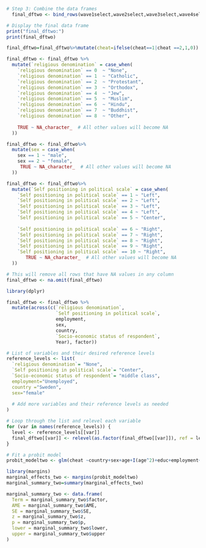 
```r
# Step 3: Combine the data frames
  final_dftwo <- bind_rows(wave1select,wave2select,wave3select,wave4select)

# Display the final data frame
print("final_dftwo:")
print(final_dftwo)

```
```r
final_dftwo=final_dftwo%>%mutate(cheat=ifelse(cheat==1|cheat ==2,1,0))
```


```r

final_dftwo <- final_dftwo %>%
  mutate(`religious denomination` = case_when(
    `religious denomination` == 0  ~ "None",
    `religious denomination` == 1  ~ "Catholic",
    `religious denomination` == 2  ~ "Protestant",
    `religious denomination` == 3  ~ "Orthodox",
    `religious denomination` == 4  ~ "Jew",
    `religious denomination` == 5  ~ "Muslim",
    `religious denomination` == 6  ~ "Hindu",
    `religious denomination` == 7  ~ "Buddhist",
    `religious denomination` == 8  ~ "Other",
    
    TRUE ~ NA_character_  # All other values will become NA
  ))


```
```r
final_dftwo <- final_dftwo%>%
  mutate(sex = case_when(
    sex == 1 ~ "male",
    sex == 2 ~ "female",
     TRUE ~ NA_character_  # All other values will become NA
  ))
```

```r
final_dftwo <- final_dftwo%>%
  mutate(`Self positioning in political scale` = case_when(
    `Self positioning in political scale` == 1 ~ "Left",
    `Self positioning in political scale` == 2 ~ "Left",
    `Self positioning in political scale` == 3 ~ "Left",
    `Self positioning in political scale` == 4 ~ "Left",
    `Self positioning in political scale` == 5 ~ "Center",
    
    `Self positioning in political scale` == 6 ~ "Right",
    `Self positioning in political scale` == 7 ~ "Right",
    `Self positioning in political scale` == 8 ~ "Right",
    `Self positioning in political scale` == 9 ~ "Right",
    `Self positioning in political scale` == 10 ~ "Right",
       TRUE ~ NA_character_  # All other values will become NA
  ))

```
```r
# This will remove all rows that have NA values in any column
final_dftwo <- na.omit(final_dftwo)

```
```r
library(dplyr)

final_dftwo <- final_dftwo %>%
  mutate(across(c(`religious denomination`, 
                  `Self positioning in political scale`,
                  employment, 
                  sex,
                  country,
                  `Socio-economic status of respondent`, 
                  Year), factor))
```
```r
# List of variables and their desired reference levels
reference_levels <- list(
  `religious denomination`= "None",
  `Self positioning in political scale`= "Center",
  `Socio-economic status of respondent`= "middle class",
  employment="Unemployed",
  country ="Sweden",
  sex="female"
  
  # Add more variables and their reference levels as needed
)

# Loop through the list and relevel each variable
for (var in names(reference_levels)) {
  level <- reference_levels[[var]]
  final_dftwo[[var]] <- relevel(as.factor(final_dftwo[[var]]), ref = level)
}

```


```r
# Fit a probit model
probit_modeltwo <- glm(cheat ~country+sex+age+I(age^2)+educ+employment+ `Socio-economic status of respondent`+`Self positioning in political scale`+`religious denomination`+ Year, data =final_dftwo , family = binomial(link = "probit"))


```


```r
library(margins)
marginal_effects_two <- margins(probit_modeltwo)
marginal_summary_two=summary(marginal_effects_two)


```
```r
marginal_summary_two <- data.frame(
  Term = marginal_summary_two$factor,
  AME = marginal_summary_two$AME,
  SE = marginal_summary_two$SE,
  z = marginal_summary_two$z,
  p = marginal_summary_two$p,
  lower = marginal_summary_two$lower,
  upper = marginal_summary_two$upper
)


```
